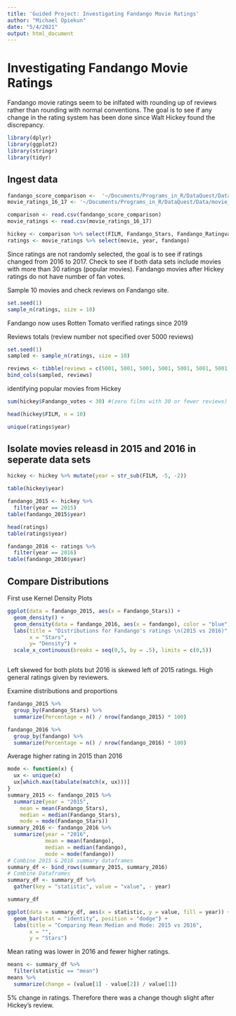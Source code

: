 ```yaml
---
title: 'Guided Project: Investigating Fandango Movie Ratings'
author: "Michael Opiekun"
date: "5/4/2021"
output: html_document
---
```


# Investigating Fandango Movie Ratings
Fandango movie ratings seem to be inlfated with rounding up of reviews rather than rounding with normal conventions. The goal is to see if any change in the rating system has been done since Walt Hickey found the discrepancy.

```r
library(dplyr)
library(ggplot2)
library(stringr)
library(tidyr)
```

## Ingest data

```r
fandango_score_comparison <-  '~/Documents/Programs_in_R/DataQuest/Data/fandango_score_comparison.csv'
movie_ratings_16_17 <- '~/Documents/Programs_in_R/DataQuest/Data/movie_ratings_16_17.csv'

comparison <- read.csv(fandango_score_comparison)
movie_ratings <- read.csv(movie_ratings_16_17)

hickey <- comparison %>% select(FILM, Fandango_Stars, Fandango_Ratingvalue, Fandango_votes, Fandango_Difference)
ratings <- movie_ratings %>% select(movie, year, fandango)
```

Since ratings are not randomly selected, the goal is to see if ratings changed from 2016 to 2017. Check to see if both data sets include movies with more than 30 ratings (popular movies).
Fandango movies after Hickey ratings do not have number of fan votes.

Sample 10 movies and check reviews on Fandango site.

```r
set.seed(1)
sample_n(ratings, size = 10)

```

Fandango now uses Rotten Tomato verified ratings since 2019

Reviews totals (review number not specified over 5000 reviews)
```r
set.seed(1)
sampled <- sample_n(ratings, size = 10)

reviews <- tibble(reviews = c(5001, 5001, 5001, 5001, 5001, 5001, 5001, 5001, 5001, 5001))
bind_cols(sampled, reviews)

```
 identifying popular movies from Hickey
```r
sum(hickey$Fandango_votes < 30) #(zero films with 30 or fewer reviews)

head(hickey$FILM, n = 10)

unique(ratings$year)

```
## Isolate movies releasd in 2015 and 2016 in seperate data sets

```r

hickey <- hickey %>% mutate(year = str_sub(FILM, -5, -2))

```
```r
table(hickey$year)
```
```r
fandango_2015 <- hickey %>% 
  filter(year == 2015)
table(fandango_2015$year)

```
```r
head(ratings)
table(ratings$year)
```

```r
fandango_2016 <- ratings %>% 
  filter(year == 2016)
table(fandango_2016$year)
```
## Compare Distributions 

First use Kernel Density Plots
```r
ggplot(data = fandango_2015, aes(x = Fandango_Stars)) +
  geom_density() +
  geom_density(data = fandango_2016, aes(x = fandango), color = "blue") + 
  labs(title = "Distributions for Fandango's ratings \n(2015 vs 2016)",
       x = "Stars",
       y= "Density") +
  scale_x_continuous(breaks = seq(0,5, by = .5), limits = c(0,5))



```

Left skewed for both plots but 2016 is skewed left of 2015 ratings. High general ratings given by reviewers.

Examine distributions and proportions

```r
fandango_2015 %>% 
  group_by(Fandango_Stars) %>% 
  summarize(Percentage = n() / nrow(fandango_2015) * 100)

fandango_2016 %>% 
  group_by(fandango) %>% 
  summarize(Percentage = n() / nrow(fandango_2016) * 100)

```
Average higher rating in 2015 than 2016

```r
mode <- function(x) {
  ux <- unique(x)
  ux[which.max(tabulate(match(x, ux)))]
}
summary_2015 <- fandango_2015 %>% 
  summarize(year = "2015",
    mean = mean(Fandango_Stars),
    median = median(Fandango_Stars),
    mode = mode(Fandango_Stars))
summary_2016 <- fandango_2016 %>% 
  summarize(year = "2016",
            mean = mean(fandango),
            median = median(fandango),
            mode = mode(fandango))
# Combine 2015 & 2016 summary dataframes
summary_df <- bind_rows(summary_2015, summary_2016)
# Combine Dataframes
summary_df <- summary_df %>% 
  gather(key = "statistic", value = "value", - year)

summary_df
```
```r
ggplot(data = summary_df, aes(x = statistic, y = value, fill = year)) +
  geom_bar(stat = "identity", position = "dodge") +
  labs(title = "Comparing Mean Median and Mode: 2015 vs 2016",
       x = "",
       y = "Stars")
```
Mean rating was lower in 2016 and fewer higher ratings.

```r
means <- summary_df %>% 
  filter(statistic == "mean")
means %>% 
  summarize(change = (value[1] - value[2]) / value[1])
```
5% change in ratings. Therefore there was a change though slight after Hickey's review.